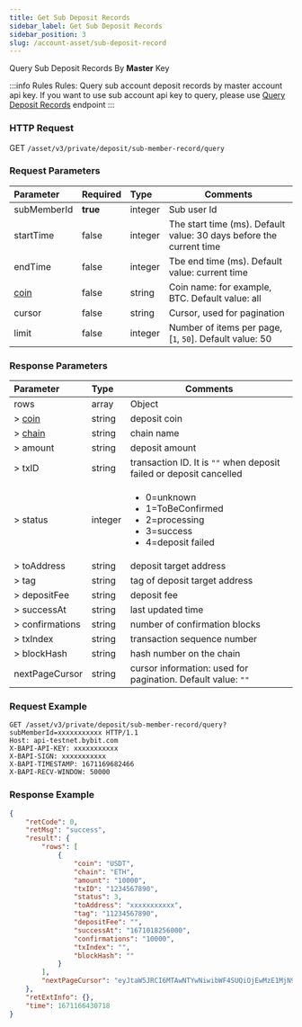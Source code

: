 ```yaml
---
title: Get Sub Deposit Records
sidebar_label: Get Sub Deposit Records
sidebar_position: 3
slug: /account-asset/sub-deposit-record
---
```

Query Sub Deposit Records By **Master** Key

:::info Rules
Rules: Query sub account deposit records by master account api key. If you want to use sub account api key to query, please use [Query Deposit Records](deposit-record#) endpoint
:::

### HTTP Request
GET `/asset/v3/private/deposit/sub-member-record/query`

### Request Parameters
| Parameter | Required | Type | Comments|
|:----- |:-------|:-----|------ |
|subMemberId |<b>true</b> |integer | Sub user Id |
|startTime |false |integer |The start time (ms). Default value: 30 days before the current time |
|endTime |false |integer |Tbe end time (ms). Default value: current time |
|[coin](enum#coin) |false |string |Coin name: for example, BTC. Default value: all |
|cursor |false |string |Cursor, used for pagination |
|limit |false |integer |Number of items per page, [`1`, `50`]. Default value: 50 |

### Response Parameters
| Parameter | Type | Comments|
|:----- |:-----|----- |
|rows|array |Object|
|> [coin](enum#coin)|string |deposit coin |
|> [chain](enum#chain)|string|chain name|
|> amount|string|deposit amount|
|> txID|string|transaction ID. It is `""` when deposit failed or deposit cancelled|
|> status|integer|<ul><li>0=unknown</li><li>1=ToBeConfirmed</li><li>2=processing</li><li>3=success</li><li>4=deposit failed</li></ul>|
|> toAddress|string|deposit target address|
|> tag|string|tag of deposit target address|
|> depositFee|string|deposit fee|
|> successAt|string|last updated time|
|> confirmations|string|number of confirmation blocks|
|> txIndex|string|transaction sequence number|
|> blockHash|string|hash number on the chain|
|nextPageCursor|string|cursor information: used for pagination. Default value: `""`|

### Request Example

```http
GET /asset/v3/private/deposit/sub-member-record/query?subMemberId=xxxxxxxxxxx HTTP/1.1
Host: api-testnet.bybit.com
X-BAPI-API-KEY: xxxxxxxxxxx
X-BAPI-SIGN: xxxxxxxxxxx
X-BAPI-TIMESTAMP: 1671169682466
X-BAPI-RECV-WINDOW: 50000
```

### Response Example

```json
{
    "retCode": 0,
    "retMsg": "success",
    "result": {
        "rows": [
            {
                "coin": "USDT",
                "chain": "ETH",
                "amount": "10000",
                "txID": "1234567890",
                "status": 3,
                "toAddress": "xxxxxxxxxxx",
                "tag": "11234567890",
                "depositFee": "",
                "successAt": "1671018256000",
                "confirmations": "10000",
                "txIndex": "",
                "blockHash": ""
            }
        ],
        "nextPageCursor": "eyJtaW5JRCI6MTAwNTYwNiwibWF4SUQiOjEwMzE1MjN9"
    },
    "retExtInfo": {},
    "time": 1671166430718
}
```